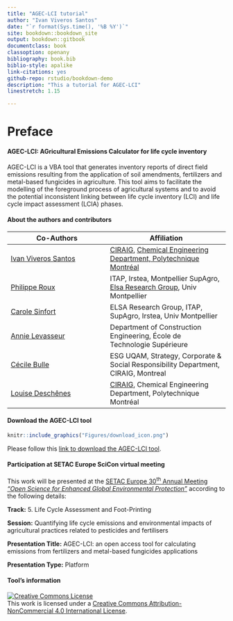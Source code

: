```yaml
--- 
title: "AGEC-LCI tutorial"
author: "Ivan Viveros Santos"
date: "`r format(Sys.time(), '%B %Y')`"
site: bookdown::bookdown_site
output: bookdown::gitbook
documentclass: book
classoption: openany
bibliography: book.bib
biblio-style: apalike
link-citations: yes
github-repo: rstudio/bookdown-demo
description: "This a tutorial for AGEC-LCI"
linestretch: 1.15

---
```


# Preface {-}

#### AGEC-LCI: AGricultural Emissions Calculator for life cycle inventory {-}

AGEC-LCI is a VBA tool that generates inventory reports of direct field emissions resulting from the application of soil amendments, fertilizers and metal-based fungicides in agriculture. This tool aims to facilitate the modelling of the foreground process of agricultural systems and to avoid the potential inconsistent linking between life cycle inventory (LCI) and life cycle impact assessment (LCIA) phases.


#### About the authors and contributors {-}



|Co-Authors | Affiliation | 
|-----------|-------------|
|[Ivan Viveros Santos](https://ca.linkedin.com/in/ivan-viveros-santos){target="_blank"}|[CIRAIG](http://www.ciraig.org/fr/){target="_blank"}, [Chemical Engineering Department, Polytechnique Montréal](https://www.polymtl.ca/gch/){target="_blank"}|
|[Philippe Roux](http://www.elsa-lca.org/?p=137&lang=en){target="_blank"}|ITAP, Irstea, Montpellier SupAgro, [Elsa Research Group](http://www.elsa-lca.org/?lang=en){target="_blank"}, Univ Montpellier|
|[Carole Sinfort](http://www.elsa-lca.org/?tag=carole-sinfort&lang=en){target="_blank"}|ELSA Research Group, ITAP, SupAgro, Irstea, Univ Montpellier| 
|[Annie Levasseur](https://www.etsmtl.ca/en/research/professors/alevasseur/){target="_blank"}|Department of Construction Engineering, École de Technologie Supérieure|
|[Cécile Bulle](https://professeurs.uqam.ca/professeur/bulle.cecile/){target="_blank"}|ESG UQAM, Strategy, Corporate & Social Responsibility Department, CIRAIG, Montreal|
|[Louise Deschênes](https://www.polymtl.ca/expertises/deschenes-louise){target="_blank"}| [CIRAIG](http://www.ciraig.org/fr/){target="_blank"}, Chemical Engineering Department, Polytechnique Montréal|


#### Download the AGEC-LCI tool {-}

```r
knitr::include_graphics("Figures/download_icon.png")
```

Please follow this [link to download the AGEC-LCI tool](){target="_blank"}.

#### Participation at SETAC Europe SciCon virtual meeting {-}

This work will be presented at the [SETAC Europe 30^th^ Annual Meeting *"Open Science for Enhanced Global Environmental Protection"*](https://dublin.setac.org/){target="_blank"} according to the following details:

**Track:** 5. Life Cycle Assessment and Foot-Printing

**Session:** Quantifying life cycle emissions and environmental impacts of agricultural practices related to pesticides and fertilisers

**Presentation Title:** AGEC-LCI: an open access tool for calculating emissions from fertilizers and metal-based fungicides applications

**Presentation Type:** Platform

#### Tool's information {-}

<a rel="license" href="http://creativecommons.org/licenses/by-nc/4.0/"><img alt="Creative Commons License" style="border-width:0" src="https://i.creativecommons.org/l/by-nc/4.0/88x31.png" /></a><br />This work is licensed under a <a rel="license" href="http://creativecommons.org/licenses/by-nc/4.0/">Creative Commons Attribution-NonCommercial 4.0 International License</a>.
